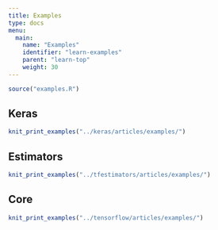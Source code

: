 ```yaml
---
title: Examples
type: docs
menu:
  main:
    name: "Examples"
    identifier: "learn-examples"
    parent: "learn-top"
    weight: 30
---
```


```r
source("examples.R")
```

## Keras

```r
knit_print_examples("../keras/articles/examples/")
```


## Estimators

```r
knit_print_examples("../tfestimators/articles/examples/")
```


## Core

```r
knit_print_examples("../tensorflow/articles/examples/")
```



